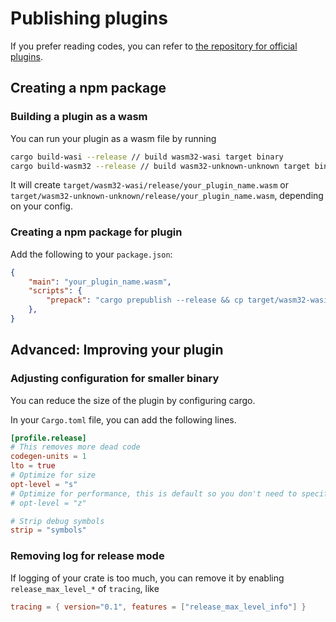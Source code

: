 # Publishing plugins

If you prefer reading codes, you can refer to [the repository for official plugins](https://github.com/swc-project/plugins).

## Creating a npm package

### Building a plugin as a wasm

You can run your plugin as a wasm file by running

```sh
cargo build-wasi --release // build wasm32-wasi target binary
cargo build-wasm32 --release // build wasm32-unknown-unknown target binary
```

It will create `target/wasm32-wasi/release/your_plugin_name.wasm` or `target/wasm32-unknown-unknown/release/your_plugin_name.wasm`, depending on your config.

### Creating a npm package for plugin

Add the following to your `package.json`:

```json filename="package.json"
{
    "main": "your_plugin_name.wasm",
    "scripts": {
        "prepack": "cargo prepublish --release && cp target/wasm32-wasi/release/your_plugin_name.wasm ."
    },
}
```

## Advanced: Improving your plugin

### Adjusting configuration for smaller binary

You can reduce the size of the plugin by configuring cargo.

In your `Cargo.toml` file, you can add the following lines.

```toml filename="Cargo.toml"
[profile.release]
# This removes more dead code
codegen-units = 1
lto = true
# Optimize for size
opt-level = "s"
# Optimize for performance, this is default so you don't need to specify it
# opt-level = "z"

# Strip debug symbols
strip = "symbols"
```

### Removing log for release mode

If logging of your crate is too much, you can remove it by enabling `release_max_level_*` of `tracing`, like

```toml
tracing = { version="0.1", features = ["release_max_level_info"] }
```
